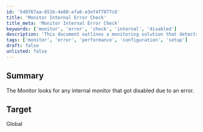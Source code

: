 ```yaml
---
id: '540767aa-651b-4e80-afa6-e3ef4f7077c6'
title: 'Monitor Internal Error Check'
title_meta: 'Monitor Internal Error Check'
keywords: ['monitor', 'error', 'check', 'internal', 'disabled']
description: 'This document outlines a monitoring solution that detects any internal monitors that have been disabled due to errors, ensuring system integrity and performance.'
tags: ['monitor', 'error', 'performance', 'configuration', 'setup']
draft: false
unlisted: false
---
```

## Summary

The Monitor looks for any internal monitor that got disabled due to an error.

## Target

Global












